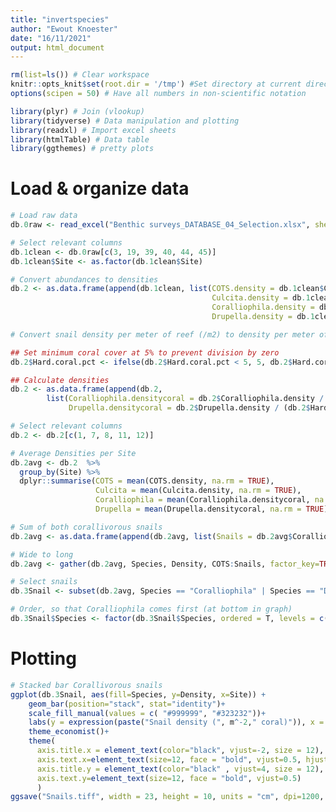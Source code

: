```yaml
---
title: "invertspecies"
author: "Ewout Knoester"
date: "16/11/2021"
output: html_document
---
```



```r

rm(list=ls()) # Clear workspace
knitr::opts_knit$set(root.dir = '/tmp') #Set directory at current directory for all subsequent chunks
options(scipen = 50) # Have all numbers in non-scientific notation

library(plyr) # Join (vlookup)
library(tidyverse) # Data manipulation and plotting
library(readxl) # Import excel sheets
library(htmlTable) # Data table
library(ggthemes) # pretty plots

```

# Load & organize data
<!--
Data info:
  Data collected by Nienke Klerks & Sofia Kolkman
  Abundance of invertebrates for different transect widths:
  >>> Corallivorous snails (1 x 20 m) = 20 m2
  >>> Corallivorous sea starts (5 x 20 m) = 100 m2
  
-->

```r

# Load raw data
db.0raw <- read_excel("Benthic surveys_DATABASE_04_Selection.xlsx", sheet = "Data")

# Select relevant columns
db.1clean <- db.0raw[c(3, 19, 39, 40, 44, 45)]
db.1clean$Site <- as.factor(db.1clean$Site)

# Convert abundances to densities
db.2 <- as.data.frame(append(db.1clean, list(COTS.density = db.1clean$COTS.abundance / 100 * 10000, # /ha
                                             Culcita.density = db.1clean$Culcita.abundance / 100 * 10000, # /ha
                                             Coralliophila.density = db.1clean$Coralliophila.abundance / 20, # /m2
                                             Drupella.density = db.1clean$Drupella.abundance / 20)))

# Convert snail density per meter of reef (/m2) to density per meter of coral (/m2 coral)

## Set minimum coral cover at 5% to prevent division by zero
db.2$Hard.coral.pct <- ifelse(db.2$Hard.coral.pct < 5, 5, db.2$Hard.coral.pct)

## Calculate densities
db.2 <- as.data.frame(append(db.2,
        list(Coralliophila.densitycoral = db.2$Coralliophila.density / (db.2$Hard.coral.pct/100), # /m2 coral
             Drupella.densitycoral = db.2$Drupella.density / (db.2$Hard.coral.pct/100)))) # /m2 coral

# Select relevant columns
db.2 <- db.2[c(1, 7, 8, 11, 12)]

# Average Densities per Site
db.2avg <- db.2  %>%  
  group_by(Site) %>% 
  dplyr::summarise(COTS = mean(COTS.density, na.rm = TRUE),
                   Culcita = mean(Culcita.density, na.rm = TRUE),
                   Coralliophila = mean(Coralliophila.densitycoral, na.rm = TRUE),
                   Drupella = mean(Drupella.densitycoral, na.rm = TRUE))

# Sum of both corallivorous snails
db.2avg <- as.data.frame(append(db.2avg, list(Snails = db.2avg$Coralliophila + db.2avg$Drupella)))

# Wide to long
db.2avg <- gather(db.2avg, Species, Density, COTS:Snails, factor_key=TRUE)

# Select snails
db.3Snail <- subset(db.2avg, Species == "Coralliophila" | Species == "Drupella" )

# Order, so that Coralliophila comes first (at bottom in graph)
db.3Snail$Species <- factor(db.3Snail$Species, ordered = T, levels = c("Drupella", "Coralliophila"))

```

# Plotting
```r

# Stacked bar Corallivorous snails
ggplot(db.3Snail, aes(fill=Species, y=Density, x=Site)) + 
    geom_bar(position="stack", stat="identity")+
    scale_fill_manual(values = c( "#999999", "#323232"))+
    labs(y = expression(paste("Snail density (", m^-2," coral)")), x = "Study site")+
    theme_economist()+
    theme(
      axis.title.x = element_text(color="black", vjust=-2, size = 12),
      axis.text.x=element_text(size=12, face = "bold", vjust=0.5, hjust=0),
      axis.title.y = element_text(color="black" , vjust=4, size = 12),
      axis.text.y=element_text(size=12, face = "bold", vjust=0.5)
      )
ggsave("Snails.tiff", width = 23, height = 10, units = "cm", dpi=1200, compression = "lzw")

```


